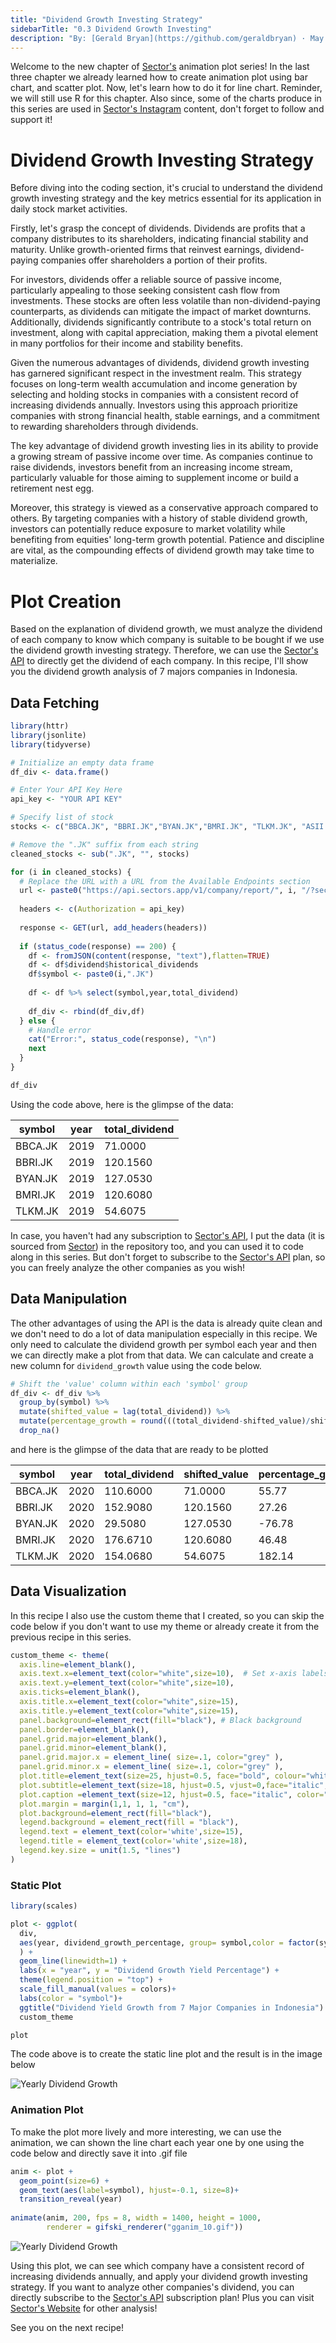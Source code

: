 ```yaml
---
title: "Dividend Growth Investing Strategy"
sidebarTitle: "0.3 Dividend Growth Investing"
description: "By: [Gerald Bryan](https://github.com/geraldbryan) · May 16, 2024"
---
```


Welcome to the new chapter of [Sector's](https://sectors.app) animation plot series! In the last three chapter we already learned how to create animation plot using bar chart, and scatter plot. Now, let's learn how to do it for line chart. Reminder, we will still use R for this chapter. Also since, some of the charts produce in this series are used in [Sector's Instagram](https://www.instagram.com/sectorsapp/) content, don't forget to follow and support it!

# Dividend Growth Investing Strategy
Before diving into the coding section, it's crucial to understand the dividend growth investing strategy and the key metrics essential for its application in daily stock market activities.

Firstly, let's grasp the concept of dividends. Dividends are profits that a company distributes to its shareholders, indicating financial stability and maturity. Unlike growth-oriented firms that reinvest earnings, dividend-paying companies offer shareholders a portion of their profits.

For investors, dividends offer a reliable source of passive income, particularly appealing to those seeking consistent cash flow from investments. These stocks are often less volatile than non-dividend-paying counterparts, as dividends can mitigate the impact of market downturns. Additionally, dividends significantly contribute to a stock's total return on investment, along with capital appreciation, making them a pivotal element in many portfolios for their income and stability benefits.

Given the numerous advantages of dividends, dividend growth investing has garnered significant respect in the investment realm. This strategy focuses on long-term wealth accumulation and income generation by selecting and holding stocks in companies with a consistent record of increasing dividends annually. Investors using this approach prioritize companies with strong financial health, stable earnings, and a commitment to rewarding shareholders through dividends.

The key advantage of dividend growth investing lies in its ability to provide a growing stream of passive income over time. As companies continue to raise dividends, investors benefit from an increasing income stream, particularly valuable for those aiming to supplement income or build a retirement nest egg.

Moreover, this strategy is viewed as a conservative approach compared to others. By targeting companies with a history of stable dividend growth, investors can potentially reduce exposure to market volatility while benefiting from equities' long-term growth potential. Patience and discipline are vital, as the compounding effects of dividend growth may take time to materialize.

# Plot Creation
Based on the explanation of dividend growth, we must analyze the dividend of each company to know which company is suitable to be bought if we use the dividend growth investing strategy. Therefore, we can use the [Sector's API](https://sectors.app/api) to directly get the dividend of each company. In this recipe, I'll show you the dividend growth analysis of 7 majors companies in Indonesia.

## Data Fetching

```r
library(httr)
library(jsonlite)
library(tidyverse)

# Initialize an empty data frame
df_div <- data.frame()

# Enter Your API Key Here
api_key <- "YOUR API KEY"

# Specify list of stock
stocks <- c("BBCA.JK", "BBRI.JK","BYAN.JK","BMRI.JK", "TLKM.JK", "ASII.JK","BBNI.JK")

# Remove the ".JK" suffix from each string
cleaned_stocks <- sub(".JK", "", stocks)

for (i in cleaned_stocks) {
  # Replace the URL with a URL from the Available Endpoints section
  url <- paste0("https://api.sectors.app/v1/company/report/", i, "/?sections=dividend")
  
  headers <- c(Authorization = api_key)
  
  response <- GET(url, add_headers(headers))
  
  if (status_code(response) == 200) {
    df <- fromJSON(content(response, "text"),flatten=TRUE)
    df <- df$dividend$historical_dividends
    df$symbol <- paste0(i,".JK")
    
    df <- df %>% select(symbol,year,total_dividend)
    
    df_div <- rbind(df_div,df)
  } else {
    # Handle error
    cat("Error:", status_code(response), "\n")
    next
  }
}

df_div
```

Using the code above, here is the glimpse of the data:

| symbol  | year | total_dividend   |
| ------- | ---- | ---------------- |
| BBCA.JK | 2019 | 71.0000	        |
| BBRI.JK | 2019 | 120.1560	        |
| BYAN.JK | 2019 | 127.0530	        |
| BMRI.JK | 2019 | 120.6080 	    |
| TLKM.JK | 2019 | 54.6075		    |

In case, you haven't had any subscription to [Sector's API](https://sectors.app/api), I put the data (it is sourced from [Sector](https://sectors.app)) in the repository too, and you can used it to code along in this series. But don't forget to subscribe to the [Sector's API](https://sectors.app/api) plan, so you can freely analyze the other companies as you wish!

## Data Manipulation

The other advantages of using the API is the data is already quite clean and we don't need to do a lot of data manipulation especially in this recipe. We only need to calculate the dividend growth per symbol each year and then we can directly make a plot from that data. We can calculate and create a new column for `dividend_growth` value using the code below.

```r
# Shift the 'value' column within each 'symbol' group
df_div <- df_div %>%
  group_by(symbol) %>%
  mutate(shifted_value = lag(total_dividend)) %>% 
  mutate(percentage_growth = round(((total_dividend-shifted_value)/shifted_value)*100,2)) %>% 
  drop_na()
```

and here is the glimpse of the data that are ready to be plotted

| symbol  | year | total_dividend   | shifted_value | percentage_growth |
| ------- | ---- | ---------------- | ------------- | ----------------- |
| BBCA.JK | 2020 | 110.6000 	    | 71.0000	    | 55.77             |
| BBRI.JK | 2020 | 152.9080         | 120.1560	    | 27.26             |
| BYAN.JK | 2020 | 29.5080          | 127.0530	    | -76.78            |
| BMRI.JK | 2020 | 176.6710		    | 120.6080	    | 46.48             |
| TLKM.JK | 2020 | 154.0680 	    | 54.6075	    | 182.14            |

## Data Visualization

In this recipe I also use the custom theme that I created, so you can skip the code below if you don't want to use my theme or already create it from the previous recipe in this series.

```r
custom_theme <- theme(
  axis.line=element_blank(),
  axis.text.x=element_text(color="white",size=10),  # Set x-axis labels to white
  axis.text.y=element_text(color="white",size=10),
  axis.ticks=element_blank(),
  axis.title.x=element_text(color="white",size=15),
  axis.title.y=element_text(color="white",size=15),
  panel.background=element_rect(fill="black"), # Black background
  panel.border=element_blank(),
  panel.grid.major=element_blank(),
  panel.grid.minor=element_blank(),
  panel.grid.major.x = element_line( size=.1, color="grey" ),
  panel.grid.minor.x = element_line( size=.1, color="grey" ),
  plot.title=element_text(size=25, hjust=0.5, face="bold", colour="white", vjust=-1.5, margin=margin(t=2, unit="line")),
  plot.subtitle=element_text(size=18, hjust=0.5, vjust=0,face="italic", color="grey"),
  plot.caption =element_text(size=12, hjust=0.5, face="italic", color="grey"),
  plot.margin = margin(1,1, 1, 1, "cm"),
  plot.background=element_rect(fill="black"),
  legend.background = element_rect(fill = "black"),
  legend.text = element_text(color='white',size=15),
  legend.title = element_text(color='white',size=18),
  legend.key.size = unit(1.5, "lines")
)
```

### Static Plot

```r
library(scales)

plot <- ggplot(
  div,
  aes(year, dividend_growth_percentage, group= symbol,color = factor(symbol))
  ) +
  geom_line(linewidth=1) +
  labs(x = "year", y = "Dividend Growth Yield Percentage") +
  theme(legend.position = "top") +
  scale_fill_manual(values = colors)+
  labs(color = "symbol")+
  ggtitle("Dividend Yield Growth from 7 Major Companies in Indonesia") +
  custom_theme

plot
```

The code above is to create the static line plot and the result is in the image below

![Yearly Dividend Growth](../image/dividend_growth.png)

### Animation Plot
To make the plot more lively and more interesting, we can use the animation, we can shown the line chart each year one by one using the code below and directly save it into .gif file

```r
anim <- plot + 
  geom_point(size=6) +
  geom_text(aes(label=symbol), hjust=-0.1, size=8)+
  transition_reveal(year)
  
animate(anim, 200, fps = 8, width = 1400, height = 1000,
        renderer = gifski_renderer("gganim_10.gif"))
```

![Yearly Dividend Growth](../image/dividend_growth.gif)

Using this plot, we can see which company have a consistent record of increasing dividends annually, and apply your dividend growth investing strategy. If you want to analyze other companies's dividend, you can directly subscribe to the [Sector's API](https://sectors.app/api) subscription plan! Plus you can visit [Sector's Website](https://sectors.app) for other analysis!

See you on the next recipe!
